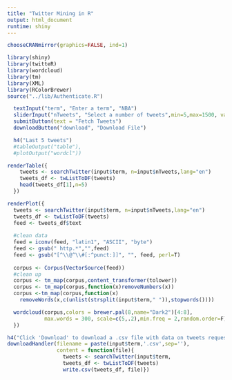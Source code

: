 ```yaml
---
title: "Twitter Mining in R"
output: html_document
runtime: shiny
---
```


```r
chooseCRANmirror(graphics=FALSE, ind=1)
```

```r
library(shiny)
library(twitteR)
library(wordcloud)
library(tm)
library(XML)
library(RColorBrewer)
source("../lib/Authenticate.R")
```

```r

  textInput("term", "Enter a term", "NBA")
  sliderInput("nTweets", "Select a number of tweets",min=5,max=1500, value = 5)
  submitButton(text = "Fetch Tweets")
  downloadButton("download", "Download File")

  h4("Last 5 tweets")
  #tableOutput("table"),
  #plotOutput("wordcl"))
```

```r
renderTable({
    tweets <- searchTwitter(input$term, n=input$nTweets,lang="en")
    tweets_df <- twListToDF(tweets)
    head(tweets_df[1],n=5)
  })

renderPlot({
  tweets <- searchTwitter(input$term, n=input$nTweets,lang="en")
  tweets_df <- twListToDF(tweets)
  feed <- tweets_df$text
  
  #clean data
  feed = iconv(feed, "latin1", "ASCII", "byte")
  feed <- gsub(" http.*","",feed)
  feed <- gsub("[^\\@^\\#[:^punct:]]", "", feed, perl=T)
  
  corpus <- Corpus(VectorSource(feed))
  #clean up
  corpus <- tm_map(corpus,content_transformer(tolower))
  corpus <- tm_map(corpus,function(x)removeNumbers(x))
  corpus <-tm_map(corpus,function(x) 
    removeWords(x,c(unlist(strsplit(input$term," ")),stopwords())))

  wordcloud(corpus,colors = brewer.pal(8,name="Dark2")[4:8],
            max.words = 300, scale=c(5,.2),min.freq = 2,random.order=F)
  })

h4("Click 'Download' to download a .csv file with data on tweets requested")
downloadHandler(filename = paste(input$term,'.csv',sep=''),
                content = function(file){
                  tweets <- searchTwitter(input$term,                                         n=input$nTweets,lang="en")
                  tweets_df <- twListToDF(tweets)
                  write.csv(tweets_df, file)})

```

